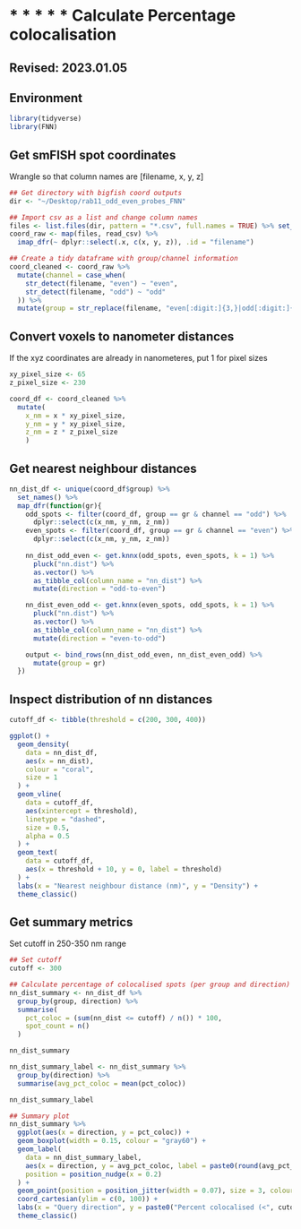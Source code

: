 # * * * * * Calculate Percentage colocalisation
## Revised: 2023.01.05

## Environment

```r
library(tidyverse)
library(FNN)
```

## Get smFISH spot coordinates

Wrangle so that column names are [filename, x, y, z] 

```r
## Get directory with bigfish coord outputs
dir <- "~/Desktop/rab11_odd_even_probes_FNN"

## Import csv as a list and change column names
files <- list.files(dir, pattern = "*.csv", full.names = TRUE) %>% set_names(basename(.))
coord_raw <- map(files, read_csv) %>%
  imap_dfr(~ dplyr::select(.x, c(x, y, z)), .id = "filename")

## Create a tidy dataframe with group/channel information
coord_cleaned <- coord_raw %>%
  mutate(channel = case_when(
    str_detect(filename, "even") ~ "even",
    str_detect(filename, "odd") ~ "odd"
  )) %>%
  mutate(group = str_replace(filename, "even[:digit:]{3,}|odd[:digit:]{3,}", ""))

```

## Convert voxels to nanometer distances

If the xyz coordinates are already in nanometeres, put 1 for pixel sizes
```r
xy_pixel_size <- 65
z_pixel_size <- 230

coord_df <- coord_cleaned %>%
  mutate(
    x_nm = x * xy_pixel_size,
    y_nm = y * xy_pixel_size,
    z_nm = z * z_pixel_size
    )

```

## Get nearest neighbour distances 

```r
nn_dist_df <- unique(coord_df$group) %>%
  set_names() %>%
  map_dfr(function(gr){
    odd_spots <- filter(coord_df, group == gr & channel == "odd") %>%
      dplyr::select(c(x_nm, y_nm, z_nm))
    even_spots <- filter(coord_df, group == gr & channel == "even") %>%
      dplyr::select(c(x_nm, y_nm, z_nm))
    
    nn_dist_odd_even <- get.knnx(odd_spots, even_spots, k = 1) %>%
      pluck("nn.dist") %>%
      as.vector() %>%
      as_tibble_col(column_name = "nn_dist") %>%
      mutate(direction = "odd-to-even")

    nn_dist_even_odd <- get.knnx(even_spots, odd_spots, k = 1) %>%
      pluck("nn.dist") %>%
      as.vector() %>%
      as_tibble_col(column_name = "nn_dist") %>%
      mutate(direction = "even-to-odd")

    output <- bind_rows(nn_dist_odd_even, nn_dist_even_odd) %>%
      mutate(group = gr)
  })

```


## Inspect distribution of nn distances

```r
cutoff_df <- tibble(threshold = c(200, 300, 400))

ggplot() +
  geom_density(
    data = nn_dist_df,
    aes(x = nn_dist),
    colour = "coral",
    size = 1
  ) +
  geom_vline(
    data = cutoff_df,
    aes(xintercept = threshold),
    linetype = "dashed", 
    size = 0.5,
    alpha = 0.5
  ) +
  geom_text(
    data = cutoff_df,
    aes(x = threshold + 10, y = 0, label = threshold)
  ) +
  labs(x = "Nearest neighbour distance (nm)", y = "Density") + 
  theme_classic()

```

## Get summary metrics

Set cutoff in 250-350 nm range

```r
## Set cutoff
cutoff <- 300

## Calculate percentage of colocalised spots (per group and direction)
nn_dist_summary <- nn_dist_df %>%
  group_by(group, direction) %>%
  summarise(
    pct_coloc = (sum(nn_dist <= cutoff) / n()) * 100,
    spot_count = n()
  )

nn_dist_summary

nn_dist_summary_label <- nn_dist_summary %>%
  group_by(direction) %>%
  summarise(avg_pct_coloc = mean(pct_coloc))

nn_dist_summary_label

## Summary plot
nn_dist_summary %>%
  ggplot(aes(x = direction, y = pct_coloc)) +
  geom_boxplot(width = 0.15, colour = "gray60") + 
  geom_label(
    data = nn_dist_summary_label,
    aes(x = direction, y = avg_pct_coloc, label = paste0(round(avg_pct_coloc, 1), "%")),
    position = position_nudge(x = 0.2)
  ) +
  geom_point(position = position_jitter(width = 0.07), size = 3, colour = "coral") +
  coord_cartesian(ylim = c(0, 100)) +
  labs(x = "Query direction", y = paste0("Percent colocalised (<", cutoff," nm)")) +
  theme_classic() 
  
  


```





